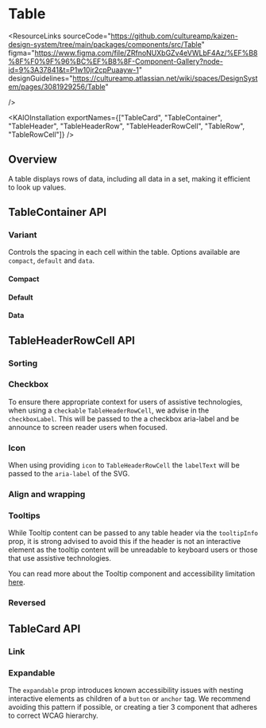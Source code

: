 
<Meta of={TableStories} />

# Table

<ResourceLinks
  sourceCode="https://github.com/cultureamp/kaizen-design-system/tree/main/packages/components/src/Table"
  figma="https://www.figma.com/file/ZRfnoNUXbGZv4eVWLbF4Az/%EF%B8%8F%F0%9F%96%BC%EF%B8%8F-Component-Gallery?node-id=9%3A37841&t=P1w10jr2cpPuaayw-1"
  designGuidelines="https://cultureamp.atlassian.net/wiki/spaces/DesignSystem/pages/3081929256/Table"

/>

<KAIOInstallation
  exportNames={["TableCard", "TableContainer", "TableHeader", "TableHeaderRow", "TableHeaderRowCell", "TableRow", "TableRowCell"]}
/>

## Overview

A table displays rows of data, including all data in a set, making it efficient to look up values.

<Canvas of={TableStories.Playground} />

## TableContainer API

### Variant

Controls the spacing in each cell within the table. Options available are `compact`, `default` and `data`.

#### Compact
<Canvas of={TableStories.Data} />

#### Default
<Canvas of={TableStories.Default} />

#### Data
<Canvas of={TableStories.Data} />

## TableHeaderRowCell API

### Sorting
<Canvas of={TableStories.Sorting} />

### Checkbox

To ensure there appropriate context for users of assistive technologies, when using a `checkable` `TableHeaderRowCell`, we advise in the `checkboxLabel`. This will be passed to the a checkbox aria-label and be announce to screen reader users when focused.

<Canvas of={TableStories.CheckboxVariant} />

### Icon

When using providing `icon` to `TableHeaderRowCell` the `labelText` will be passed to the `aria-label` of the SVG.

<Canvas of={TableStories.IconVariant} />

### Align and wrapping
<Canvas of={TableStories.HeaderAlignmentAndWrapping} />

### Tooltips

While Tooltip content can be passed to any table header via the `tooltipInfo` prop, it is strong advised to avoid this if the header is not an interactive element as the tooltip content will be unreadable to keyboard users or those that use assistive technologies.

<Canvas of={TableStories.Tooltip} />

You can read more about the Tooltip component and accessibility limitation [here](https://cultureamp.design/?path=/docs/components-tooltip--docs#screen-reader-accessibility).

### Reversed
<Canvas of={TableStories.Reversed} />

## TableCard API

### Link
<Canvas of={TableStories.LinkVariant} />

### Expandable

The `expandable` prop introduces known accessibility issues with nesting interactive elements as children of a `button` or `anchor` tag. We recommend avoiding this pattern if possible, or creating a tier 3 component that adheres to correct WCAG hierarchy.

<Canvas of={TableStories.Expandable} />


